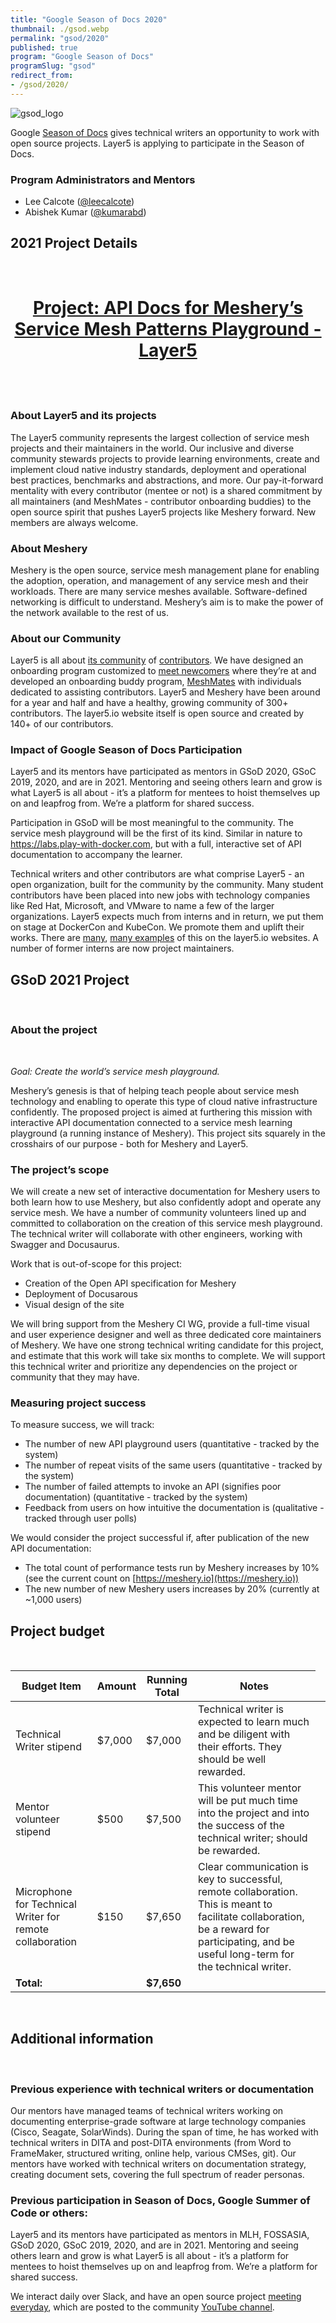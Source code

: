 ```yaml
---
title: "Google Season of Docs 2020"
thumbnail: ./gsod.webp
permalink: "gsod/2020"
published: true
program: "Google Season of Docs"
programSlug: "gsod"
redirect_from:
- /gsod/2020/
---
```




<ProgramsWrapper>

<img src={gsod_logo} alt="gsod_logo" />
<p>Google <a href="https://developers.google.com/season-of-docs">Season of Docs</a> gives technical writers an opportunity to work with open source projects. Layer5 is applying to participate in the Season of Docs.</p>
<h3>Program Administrators and Mentors</h3>
<ul>
    <li>Lee Calcote (<a href="https://github.com/leecalcote">@leecalcote</a>)</li>
    <li>Abishek Kumar (<a href="https://github.com/kumarabd">@kumarabd</a>)</li>
</ul>

<h2>2021 Project Details</h2>
<br />
<h4 style="font-size: 1.75rem;text-align:center; text-decoration: underline;">
Project: API Docs for Meshery’s Service Mesh Patterns Playground - Layer5
</h4>
<br />
<h3>About Layer5 and its projects</h3>

<p>The Layer5 community represents the largest collection of service mesh projects and their maintainers in the world. Our inclusive and diverse community stewards projects to provide learning environments, create and implement cloud native industry standards, deployment and operational best practices, benchmarks and abstractions, and more. Our pay-it-forward mentality with every contributor (mentee or not) is a shared commitment by all maintainers (and MeshMates - contributor onboarding buddies) to the open source spirit that pushes Layer5 projects like Meshery forward. New members are always welcome.</p>

### About Meshery
<p>Meshery is the open source, service mesh management plane for enabling the adoption, operation, and management of any service mesh and their workloads. There are many service meshes available. Software-defined networking is difficult to understand. Meshery’s aim is to make the power of the network available to the rest of us.</p>

<h3>About our Community</h3>

Layer5 is all about [its community](https://layer5.io/community) of [contributors](https://layer5.io/community/members). We have designed an onboarding program customized to [meet newcomers](https://layer5.io/community/newcomers) where they’re at and developed an onboarding buddy program, [MeshMates](https://layer5.io/community/meshmates) with individuals dedicated to assisting contributors. Layer5 and Meshery have been around for a year and half and have a healthy, growing community of 300+ contributors. The layer5.io website itself is open source and created by 140+ of our contributors.

### Impact of Google Season of Docs Participation
Layer5 and its mentors have participated as mentors in GSoD 2020, GSoC 2019, 2020, and are in 2021. Mentoring and seeing others learn and grow is what Layer5 is all about - it’s a platform for mentees to hoist themselves up on and leapfrog from. We’re a platform for shared success. 

Participation in GSoD will be most meaningful to the community. The service mesh playground will be the first of its kind. Similar in nature to https://labs.play-with-docker.com, but with a full, interactive set of API documentation to accompany the learner. 

Technical writers and other contributors are what comprise Layer5 - an open organization, built for the community by the community. Many student contributors have been placed into new jobs with technology companies like Red Hat, Microsoft, and VMware to name a few of the larger organizations. Layer5 expects much from interns and in return, we put them on stage at DockerCon and KubeCon. We promote them and uplift their works. There are [many](https://www.linkedin.com/company/layer5), [many examples](https://layer5.io/blog/category/community) of this on the layer5.io websites. A number of former interns are now project maintainers.

## GSoD 2021 Project
<br />

### About the project
<br />
<p><i>Goal: Create the world’s service mesh playground.</i></p>

<p>Meshery’s genesis is that of helping teach people about service mesh technology and enabling to operate this type of cloud native infrastructure confidently. The proposed project is aimed at furthering this mission with interactive API documentation connected to a service mesh learning playground (a running instance of Meshery). This project sits squarely in the crosshairs of our purpose - both for Meshery and Layer5.</p>

### The project’s scope

<p>We will create a new set of interactive documentation for Meshery users to both learn how to use Meshery, but also confidently adopt and operate any service mesh. We have a number of community volunteers lined up and committed to collaboration on the creation of this service mesh playground. The technical writer will collaborate with other engineers, working with Swagger and Docusaurus.</p>

<p>Work that is out-of-scope for this project:</p>

- Creation of the Open API specification for Meshery
- Deployment of Docusarous
- Visual design of the site

<p>We will bring support from the Meshery CI WG, provide a full-time visual and user experience designer and well as three dedicated core maintainers of Meshery. We have one strong technical writing candidate for this project, and estimate that this work will take six months to complete. We will support this technical writer and prioritize any dependencies on the project or community that they may have.</p>

### Measuring project success

<p>To measure success, we will track:</p>

- The number of new API playground users (quantitative - tracked by the system)
- The number of repeat visits of the same users (quantitative - tracked by the system)
- The number of failed attempts to invoke an API (signifies poor documentation) (quantitative - tracked by the system)
- Feedback from users on how intuitive the documentation is (qualitative - tracked through user polls)

<p>We would consider the project successful if, after publication of the new API documentation:</p>

- The total count of performance tests run by Meshery increases by 10% (see the current count on [https://meshery.io](https://meshery.io))
- The new number of new Meshery users increases by 20% (currently at ~1,000 users) 

## Project budget
<br />
<div class="gsod-table-container">
<table class="tutorials-table">
<thead>
  <tr>
    <th>Budget Item</th>
    <th>Amount</th>
    <th>Running Total</th>
    <th>Notes</th>
  </tr>
</thead>
<tbody>
  <tr>
    <td>Technical Writer stipend</td>
    <td>$7,000</td>
    <td>$7,000</td>
    <td>Technical writer is expected to learn much and be diligent with their efforts. They should be well rewarded.</td>
    <td></td>
  </tr>
  <tr>
    <td>Mentor volunteer stipend</td>
    <td>$500</td>
    <td>$7,500</td>
    <td>This volunteer mentor will be put much time into the project and into the success of the technical writer; should be rewarded.</td>
    <td></td>
  </tr>
  <tr>
    <td>Microphone for Technical Writer for remote collaboration</td>
    <td>$150</td>
    <td>$7,650</td>
    <td>Clear communication is key to successful, remote collaboration. This is meant to facilitate collaboration, be a reward for participating, and be useful long-term for the technical writer.</td>
    <td></td>
  </tr>
  <tr style="font-weight:bold;">
    <td>Total:</td>
    <td></td>
    <td>$7,650</td>
    <td></td>
    <td></td>
  </tr>
</tbody>
</table>
</div>
<br />
<h2>Additional information</h2>
<br />

### Previous experience with technical writers or documentation

<p>Our mentors have managed teams of technical writers working on documenting enterprise-grade software at large technology companies (Cisco, Seagate, SolarWinds). During the span of time, he has worked with technical writers in DITA and post-DITA environments (from Word to FrameMaker, structured writing, online help, various CMSes, git). Our mentors have worked with technical writers on documentation strategy, creating document sets, covering the full spectrum of reader personas.</p>

### Previous participation in Season of Docs, Google Summer of Code or others:
<p>Layer5 and its mentors have participated as mentors in MLH, FOSSASIA, GSoD 2020, GSoC 2019, 2020, and are in 2021. Mentoring and seeing others learn and grow is what Layer5 is all about - it’s a platform for mentees to hoist themselves up on and leapfrog from. We’re a platform for shared success. </p>

We interact daily over Slack, and have an open source project [meeting everyday](https://layer5.io/community/calendar), which are posted to the community [YouTube channel](https://www.youtube.com/c/Layer5io?sub_confirmation=1).

</ProgramsWrapper>
